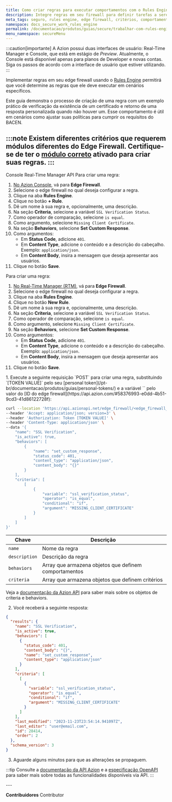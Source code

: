 ```yaml
---
title: Como criar regras para executar comportamentos com o Rules Engine para o Edge Firewall
description: Integre regras em seu firewall para definir tarefas a serem executadas em cenários específicos sem alterar seu código existente.
meta_tags: seguro, rules engine, edge firewall, critérios, comportamento
namespace: docs_secure_work_rules_engine
permalink: /documentacao/produtos/guias/secure/trabalhar-com-rules-engine/
menu_namespace: secureMenu
---
```



:::caution[importante]
A Azion possui duas interfaces de usuário: Real-Time Manager e Console, que está em estágio de *Preview*. Atualmente, o Console está disponível apenas para planos de Developer e novas contas. Siga os passos de acordo com a interface de usuário que estiver utilizando.
:::

Implementar regras em seu edge firewall usando o [Rules Engine](/pt-br/documentacao/produtos/secure/edge-firewall/rules-engine/) permitirá que você determine as regras que ele deve executar em cenários específicos.

Este guia demonstra o processo de criação de uma regra com um exemplo prático de verificação da existência de um certificado e retorno de uma resposta personalizada quando não houver um. Esse comportamento é útil em cenários como ajustar suas políticas para cumprir os requisitos do BACEN.

:::note
Existem diferentes critérios que requerem módulos diferentes do Edge Firewall. Certifique-se de ter o [módulo correto](/pt-br/documentacao/produtos/secure/edge-firewall/rules-engine/#criteria) ativado para criar suas regras.
:::
---

<Tabs client:visible>
    <Fragment slot="tab.console">Console</Fragment>
    <Fragment slot="tab.rtm">Real-Time Manager</Fragment>
    <Fragment slot="tab.api">API</Fragment>

<Fragment slot="panel.console">
Para criar uma regra:

1. [No Azion Console](/pt-br/documentacao/produtos/guias/como-acessar-o-azion-console/), vá para **Edge Firewall**.
2. Selecione o edge firewall no qual deseja configurar a regra.
3. Clique na aba **Rules Engine**.
4. Clique no botão **+ Rule**.
5. Dê um nome à sua regra e, opcionalmente, uma descrição.
6. Na seção **Criteria**, selecione a variável `SSL Verification Status`.
7. Como operador de comparação, selecione `is equal`.
8. Como argumento, selecione `Missing Client Certificate`.
9. Na seção **Behaviors**, selecione **Set Custom Response**.
10. Como argumentos:
    - Em **Status Code**, adicione `401`.
    - Em **Content Type**, adicione o conteúdo e a descrição do cabeçalho. Exemplo: `application/json`.
    - Em **Content Body**, insira a mensagem que deseja apresentar aos usuários.
11. Clique no botão **Save**.
</Fragment>

<Fragment slot="panel.rtm">
Para criar uma regra:

1. [No Real-Time Manager (RTM)](https://manager.azion.com/), vá para **Edge Firewall**.
2. Selecione o edge firewall no qual deseja configurar a regra.
3. Clique na aba **Rules Engine**.
4. Clique no botão **New Rule**.
5. Dê um nome à sua regra e, opcionalmente, uma descrição.
6. Na seção **Criteria**, selecione a variável `SSL Verification Status`.
7. Como operador de comparação, selecione `is equal`.
8. Como argumento, selecione `Missing Client Certificate`.
9. Na seção **Behaviors**, selecione **Set Custom Response**.
10. Como argumentos:
    - Em **Status Code**, adicione `401`.
    - Em **Content Type**, adicione o conteúdo e a descrição do cabeçalho. Exemplo: `application/json`.
    - Em **Content Body**, insira a mensagem que deseja apresentar aos usuários.
11. Clique no botão **Save**.
</Fragment>

<Fragment slot="panel.api">
1. Execute a seguinte requisição `POST` para criar uma regra, substituindo `[TOKEN VALUE]` pelo seu [personal token](/pt-br/documentacao/produtos/guias/personal-tokens/) e a variável `<edge_firewall_id>` pelo valor do [ID do edge firewall](https://api.azion.com/#58376993-e0dd-4b51-9cd3-41d86122728f):

```bash
curl --location 'https://api.azionapi.net/edge_firewall/<edge_firewall_id>/rules_engine' \
--header 'Accept: application/json; version=3' \
--header 'Authorization: Token [TOKEN VALUE]' \
--header 'Content-Type: application/json' \
--data '{
    "name": "SSL Verification",
    "is_active": true,
    "behaviors": [
        {
            "name": "set_custom_response",
            "status_code": 401,
            "content_type": "application/json",
            "content_body": "{}"
        }
    ],
    "criteria": [
        [
            {
                "variable": "ssl_verification_status",
                "operator": "is_equal",
                "conditional": "if",
                "argument": "MISSING_CLIENT_CERTIFICATE"
            }
        ]
    ]
}'
```

| Chave | Descrição |
| --- | --- |
| `name` | Nome da regra |
| `description` | Descrição da regra |
| `behaviors` | Array que armazena objetos que definem comportamentos |
| `criteria` | Array que armazena objetos que definem critérios |

Veja a [documentação da Azion API](https://api.azion.com/#ff2b221b-0054-407f-aad3-39cda3a9ed0f) para saber mais sobre os objetos de criteria e behaviors.

2. Você receberá a seguinte resposta:

```json
{
  "results": {
    "name": "SSL Verification",
    "is_active": true,
    "behaviors": [
      {
        "status_code": 401,
        "content_body": "{}",
        "name": "set_custom_response",
        "content_type": "application/json"
      }
    ],
    "criteria": [
      [
        {
          "variable": "ssl_verification_status",
          "operator": "is_equal",
          "conditional": "if",
          "argument": "MISSING_CLIENT_CERTIFICATE"
        }
      ]
    ],
    "last_modified": "2023-11-23T23:54:14.941097Z",
    "last_editor": "user@email.com",
    "id": 28414,
    "order": 2
  },
  "schema_version": 3
}
```

3. Aguarde alguns minutos para que as alterações se propaguem.

:::tip
Consulte a [documentação da API Azion](https://api.azion.com/) e a [especificação OpenAPI](https://github.com/aziontech/azionapi-openapi/) para saber mais sobre todas as funcionalidades disponíveis via API.
:::
</Fragment>

</Tabs>
---

**Contribuidores** <ContributorList>Contributor</ContributorList>